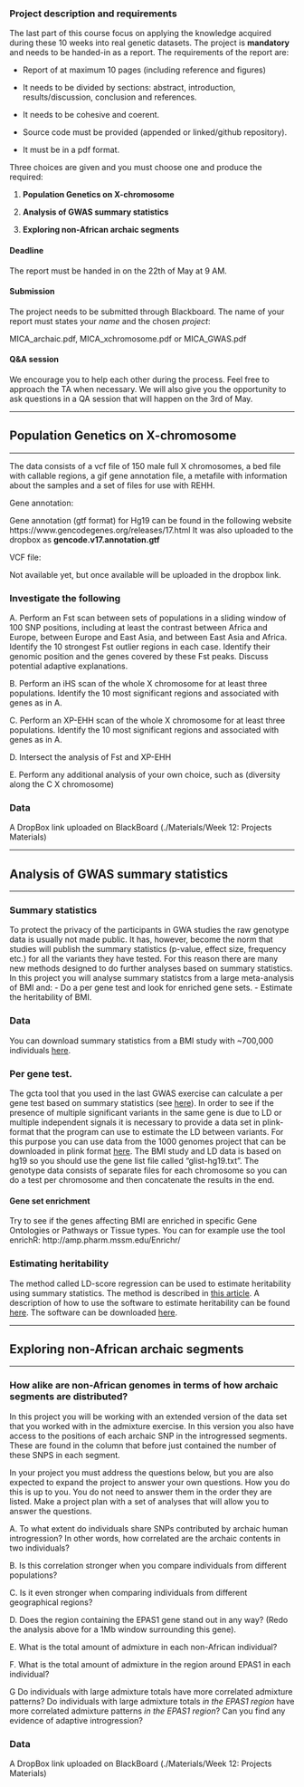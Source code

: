 
### Project description and requirements

The last part of this course focus on applying the knowledge acquired during these 10 weeks into real genetic datasets. The project is **mandatory** and needs to be handed-in as a report. The requirements of the report are:

 * Report of at maximum 10 pages (including reference and figures)
 
 * It needs to be divided by sections: abstract, introduction,
 results/discussion, conclusion and references. 
 
 * It needs to be cohesive and coerent.
 
 * Source code must be provided (appended or linked/github repository).
 
 * It must be in a pdf format.
 
Three choices are given and you must choose one and produce the required:

1. **Population Genetics on X-chromosome**

2. **Analysis of GWAS summary statistics**

3. **Exploring non-African archaic segments**

#### Deadline
The report must be handed in on the 22th of May at 9 AM.

#### Submission

The project needs to be submitted through Blackboard. 
The name of your report must states your *name* and the chosen *project*:

MICA_archaic.pdf, MICA_xchromosome.pdf or MICA_GWAS.pdf

#### Q&A session

We encourage you to help each other during the process. Feel free to approach the TA when necessary. We will also give you the opportunity to ask questions in a QA session that will happen on the 3rd of May. 

-----------------------------------------------------------------------------------------------

## Population Genetics on X-chromosome 

-----------------------------------------------------------------------------------------------

The data consists of a vcf file of 150 male full X chromosomes, a bed file with callable regions, a gif gene annotation file, a metafile with information about the samples and a set of files for use with REHH.

Gene annotation:

Gene annotation (gtf format) for Hg19 can be found in the following website
https://www.gencodegenes.org/releases/17.html
It was also uploaded to the dropbox as **gencode.v17.annotation.gtf**

VCF file:

Not available yet, but once available will be uploaded in the dropbox link.

### Investigate the following

A. Perform an Fst scan between sets of populations in a sliding window of 100 SNP positions, including at least the contrast between Africa and Europe, between Europe and East Asia, and between East Asia and Africa. Identify the 10 strongest Fst outlier regions in each case. Identify their genomic position and the genes covered by these Fst peaks. Discuss potential adaptive explanations. 

B. Perform an iHS scan of the whole X chromosome for at least three populations. Identify the 10 most significant regions and associated with genes as in A.

C. Perform an XP-EHH scan of the whole X chromosome for at least three populations. Identify the 10 most significant regions and associated with genes as in A. 

D. Intersect the analysis of Fst and XP-EHH

E. Perform any additional analysis of your own choice, such as (diversity along the C X chromosome)

### Data

A DropBox link uploaded on BlackBoard (./Materials/Week 12: Projects Materials)

-----------------------------------------------------------------------------------------------

## Analysis of GWAS summary statistics

-----------------------------------------------------------------------------------------------

### Summary statistics

To protect the privacy of the participants in GWA studies the raw genotype data is usually not made public. It has, however, become the norm that studies will publish the summary statistics (p-value, effect size, frequency etc.) for all the variants they have tested. For this reason there are many new methods designed to do further analyses based on summary statistics. In this project you will analyse summary statistcs from a large meta-analysis of BMI and:
- Do a per gene test and look for enriched gene sets.
- Estimate the heritability of BMI.

### Data
You can download summary statistics from a BMI study with ~700,000 individuals [here](http://portals.broadinstitute.org/collaboration/giant/images/6/63/Meta-analysis_Wood_et_al%2BUKBiobank_2018.txt.gz).

### Per gene test.
The gcta tool that you used in the last GWAS exercise can calculate a per gene test based on summary statistics (see [here](http://gcta.freeforums.net/thread/309/gcta-fastbat-based-association-analysis)). In order to see if the presence of multiple significant variants in the same gene is due to LD or multiple independent signals it is necessary to provide a data set in plink-format that the program can use to estimate the LD between variants. For this purpose you can use data from the 1000 genomes project that can be downloaded in plink format [here](https://data.broadinstitute.org/alkesgroup/LDSCORE/1000G_Phase3_plinkfiles.tgz). The BMI study and LD data is based on hg19 so you should use the gene list file called "glist-hg19.txt". The genotype data consists of separate files for each chromosome so you can do a test per chromosome and then concatenate the results in the end.

#### Gene set enrichment
Try to see if the genes affecting BMI are enriched in specific Gene Ontologies or Pathways or Tissue types. You can for example use the tool enrichR: http://amp.pharm.mssm.edu/Enrichr/

### Estimating heritability
The method called LD-score regression can be used to estimate heritability using summary statistics. The method is described in [this article](https://www.nature.com/articles/ng.3211). A description of how to use the software to estimate heritability can be found [here](https://github.com/bulik/ldsc/wiki/Heritability-and-Genetic-Correlation). The software can be downloaded [here](https://github.com/bulik/ldsc).

-----------------------------------------------------------------------------------------------


## Exploring non-African archaic segments

-----------------------------------------------------------------------------------------------

### How alike are non-African genomes in terms of how archaic segments are distributed?

In this project you will be working with an extended version of the data set that you worked with in the admixture exercise. In this version you also have access to the positions of each archaic SNP in the introgressed segments. These are found in the column that before just contained the number of these SNPS in each segment.

In your project you must address the questions below, but you are also expected to expand the project to answer your own questions. How you do this is up to you. You do not need to answer them in the order they are listed. Make a project plan with a set of analyses that  will allow you to answer the questions. 

A. To what extent do individuals share SNPs contributed by archaic human introgression? In other words, how correlated are the archaic contents in two individuals?

B. Is this correlation stronger when you compare individuals from different populations?

C. Is it even stronger when comparing individuals from different geographical regions?

D. Does the region containing the EPAS1 gene stand out in any way? (Redo the analysis above for a 1Mb window surrounding this gene).

E. What is the total amount of admixture in each non-African individual?

F. What is the total amount of admixture in the region around EPAS1 in each individual?

G Do individuals with large admixture totals have more correlated admixture patterns? Do individuals with large admixture totals *in the EPAS1 region* have more correlated admixture patterns *in the EPAS1 region*? Can you find any evidence of adaptive introgression?

### Data

A DropBox link uploaded on BlackBoard (./Materials/Week 12: Projects Materials)
